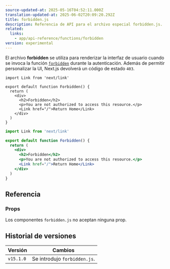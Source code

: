 ```yaml
---
source-updated-at: 2025-05-16T04:52:11.000Z
translation-updated-at: 2025-06-02T20:09:20.292Z
title: forbidden.js
description: Referencia de API para el archivo especial forbidden.js.
related:
  links:
    - app/api-reference/functions/forbidden
version: experimental
---
```


El archivo **forbidden** se utiliza para renderizar la interfaz de usuario cuando se invoca la función [`forbidden`](/docs/app/api-reference/functions/forbidden) durante la autenticación. Además de permitir personalizar la UI, Next.js devolverá un código de estado `403`.

```tsx filename="app/forbidden.tsx" switcher
import Link from 'next/link'

export default function Forbidden() {
  return (
    <div>
      <h2>Forbidden</h2>
      <p>You are not authorized to access this resource.</p>
      <Link href="/">Return Home</Link>
    </div>
  )
}
```

```jsx filename="app/forbidden.jsx" switcher
import Link from 'next/link'

export default function Forbidden() {
  return (
    <div>
      <h2>Forbidden</h2>
      <p>You are not authorized to access this resource.</p>
      <Link href="/">Return Home</Link>
    </div>
  )
}
```

## Referencia

### Props

Los componentes `forbidden.js` no aceptan ninguna prop.

## Historial de versiones

| Versión   | Cambios                    |
| --------- | -------------------------- |
| `v15.1.0` | Se introdujo `forbidden.js`. |